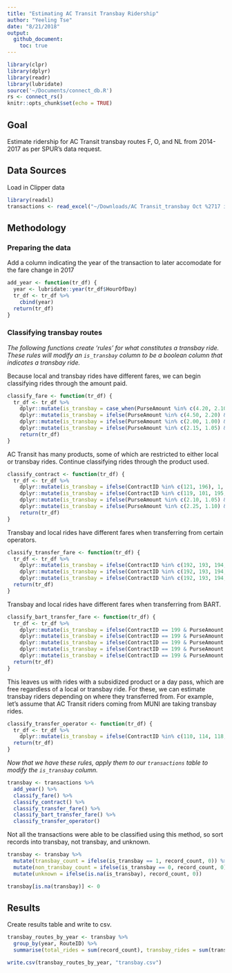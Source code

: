 ```yaml
---
title: "Estimating AC Transit Transbay Ridership"
author: "Yeeling Tse"
date: "8/21/2018"
output:
  github_document:
    toc: true
---
```


```r
library(clpr)	
library(dplyr)	
library(readr)	
library(lubridate)	
source('~/Documents/connect_db.R')	
rs <- connect_rs()
knitr::opts_chunk$set(echo = TRUE)
```


## Goal 

Estimate ridership for AC Transit transbay routes F, O, and NL from 2014-2017 as per SPUR's data request.
 
 
## Data Sources

Load in Clipper data

```r
library(readxl)
transactions <- read_excel("~/Downloads/AC Transit_transbay Oct %2717 info_SGB.xlsx")
```


## Methodology 

### Preparing the data

Add a column indicating the year of the transaction to later accomodate for the fare change in 2017

```r
add_year <- function(tr_df) {
  year <- lubridate::year(tr_df$HourOfDay)
  tr_df <- tr_df %>%
    cbind(year)
  return(tr_df)
}
```

### Classifying transbay routes

*The following functions create 'rules' for what constitutes a transbay ride. These rules will modify an `is_transbay` column to be a boolean column that indicates a transbay ride.*

Because local and transbay rides have different fares, we can begin classifying rides through the amount paid.

```r
classify_fare <- function(tr_df) {
  tr_df <- tr_df %>% 
    dplyr::mutate(is_transbay = case_when(PurseAmount %in% c(4.20, 2.10) & ContractID == 0 & year != 2017 ~ 1)) %>%
    dplyr::mutate(is_transbay = ifelse(PurseAmount %in% c(4.50, 2.20) & ContractID == 0 & year == 2017, 1, is_transbay)) %>%
    dplyr::mutate(is_transbay = ifelse(PurseAmount %in% c(2.00, 1.00) & ContractID == 0 & year != 2017, 0, is_transbay)) %>%
    dplyr::mutate(is_transbay = ifelse(PurseAmount %in% c(2.15, 1.05) & ContractID == 0 & year == 2017, 0, is_transbay))
    return(tr_df)
}
```

AC Transit has many products, some of which are restricted to either local or transbay rides. Continue classifying rides through the product used.

```r
classify_contract <- function(tr_df) {
  tr_df <- tr_df %>%
    dplyr::mutate(is_transbay = ifelse(ContractID %in% c(121, 196), 1, is_transbay)) %>%
    dplyr::mutate(is_transbay = ifelse(ContractID %in% c(119, 101, 195, 120), 0, is_transbay)) %>%
    dplyr::mutate(is_transbay = ifelse(PurseAmount %in% c(2.10, 1.05) & ContractID %in% c(119, 101, 195, 120) & year != 2017, 1, is_transbay)) %>%
    dplyr::mutate(is_transbay = ifelse(PurseAmount %in% c(2.25, 1.10) & ContractID %in% c(119, 101, 195, 120) & year == 2017, 1, is_transbay))
    return(tr_df)
}

```

Transbay and local rides have different fares when transferring from certain operators. 

```r
classify_transfer_fare <- function(tr_df) {
  tr_df <- tr_df %>%
    dplyr::mutate(is_transbay = ifelse(ContractID %in% c(192, 193, 194, 197, 198) & PurseAmount %in% c(2.10, 1.05) & year != 2017, 1, is_transbay)) %>%
    dplyr::mutate(is_transbay = ifelse(ContractID %in% c(192, 193, 194, 197, 198) & PurseAmount %in% c(2.35, 1.15) & year == 2017, 1, is_transbay)) %>%
    dplyr::mutate(is_transbay = ifelse(ContractID %in% c(192, 193, 194, 197, 198) & PurseAmount == 0, 0, is_transbay))      
  return(tr_df)
}    
```

Transbay and local rides have different fares when transferring from BART.

```r
classify_bart_transfer_fare <- function(tr_df) {
  tr_df <- tr_df %>%
    dplyr::mutate(is_transbay = ifelse(ContractID == 199 & PurseAmount %in% c(2.70, 1.60) & year != 2017, 1, is_transbay)) %>%
    dplyr::mutate(is_transbay = ifelse(ContractID == 199 & PurseAmount %in% c(2.85, 1.65) & year == 2017, 1, is_transbay)) %>%
    dplyr::mutate(is_transbay = ifelse(ContractID == 199 & PurseAmount %in% c(1.50, 0.5) & year != 2017, 0, is_transbay)) %>%
    dplyr::mutate(is_transbay = ifelse(ContractID == 199 & PurseAmount %in% c(0.70, 0.55) & year == 2017, 0, is_transbay)) %>%
    dplyr::mutate(is_transbay = ifelse(ContractID == 199 & PurseAmount == 1.65 & FareCategory == 0 & year == 2017, 0, is_transbay))
  return(tr_df)
}
```

This leaves us with rides with a subsidized product or a day pass, which are free regardless of a local or transbay ride. For these, we can estimate transbay riders depending on where they transferred from. For example, let's assume that AC Transit riders coming from MUNI are taking transbay rides.

```r
classify_transfer_operator <- function(tr_df) {
  tr_df <- tr_df %>%
    dplyr::mutate(is_transbay = ifelse(ContractID %in% c(110, 114, 118, 170) & TransferOperator == 18, 1, is_transbay))
  return(tr_df)
}
```

*Now that we have these rules, apply them to our `transactions` table to modify the `is_transbay` column.*

```r
transbay <- transactions %>% 
  add_year() %>%
  classify_fare() %>%
  classify_contract() %>%
  classify_transfer_fare() %>%
  classify_bart_transfer_fare() %>%
  classify_transfer_operator()
```

Not all the transactions were able to be classified using this method, so sort records into transbay, not transbay, and unknown.

```r
transbay <- transbay %>%
  mutate(transbay_count = ifelse(is_transbay == 1, record_count, 0)) %>%
  mutate(non_transbay_count = ifelse(is_transbay == 0, record_count, 0)) %>%
  mutate(unknown = ifelse(is.na(is_transbay), record_count, 0))

transbay[is.na(transbay)] <- 0
```

## Results

Create results table and write to csv.

```r
transbay_routes_by_year <- transbay %>%
  group_by(year, RouteID) %>%
  summarise(total_rides = sum(record_count), transbay_rides = sum(transbay_count), non_transbay_rides = sum(non_transbay_count), unknown_rides = sum(unknown))

write.csv(transbay_routes_by_year, "transbay.csv")
```










